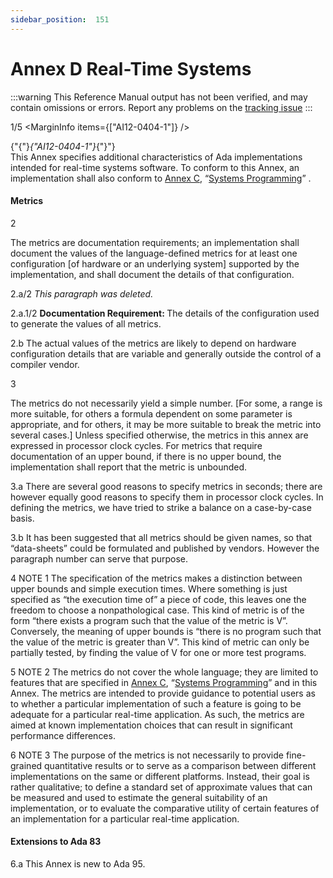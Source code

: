 ```yaml
---
sidebar_position:  151
---
```


# Annex D Real-Time Systems

:::warning
This Reference Manual output has not been verified,
and may contain omissions or errors.
Report any problems on the [tracking issue](https://github.com/ada-lang-io/ada-lang-io/issues/20)
:::


<MarginText>1/5</MarginText>
<MarginInfo items={["AI12-0404-1"]} />
<p>{"{"}<em>{"AI12-0404-1"}</em>{"}"} <br />This Annex specifies additional characteristics of Ada implementations intended for real-time systems software. To conform to this Annex, an implementation shall also conform to <a href="../AA-C/">Annex C</a>, &ldquo;<a href="../AA-C/">Systems Programming</a>&rdquo; . <br /></p>


#### Metrics

<MarginText>2</MarginText>
<p>The metrics are documentation requirements; an implementation shall document the values of the language-defined metrics for at least one configuration [of hardware or an underlying system] supported by the implementation, and shall document the details of that configuration. <br /></p>

<MarginText>2.a/2</MarginText>
<Admonition type="aarm" aarm="note" title="Note: ">
<em>This paragraph was deleted.</em><br /></Admonition>

<MarginText>2.a.1/2</MarginText>
<Admonition type="aarm" aarm="note" title="Note: ">
<strong>Documentation Requirement: </strong>The details of the configuration used to generate the values of all metrics.<br /></Admonition>

<MarginText>2.b</MarginText>
<Admonition type="aarm" aarm="reason" title="Reason: ">
<strong></strong>The actual values of the metrics are likely to depend on hardware configuration details that are variable and generally outside the control of a compiler vendor. <br /></Admonition>

<MarginText>3</MarginText>
<p>The metrics do not necessarily yield a simple number. [For some, a range is more suitable, for others a formula dependent on some parameter is appropriate, and for others, it may be more suitable to break the metric into several cases.] Unless specified otherwise, the metrics in this annex are expressed in processor clock cycles. For metrics that require documentation of an upper bound, if there is no upper bound, the implementation shall report that the metric is unbounded. <br /></p>

<MarginText>3.a</MarginText>
<Admonition type="aarm" aarm="discussion" title="Discussion: ">
<strong></strong>There are several good reasons to specify metrics in seconds; there are however equally good reasons to specify them in processor clock cycles. In defining the metrics, we have tried to strike a balance on a case-by-case basis.<br /></Admonition>

<MarginText>3.b</MarginText>
<Admonition type="aarm" aarm="note" title="Note: ">
It has been suggested that all metrics should be given names, so that &ldquo;data-sheets&rdquo; could be formulated and published by vendors. However the paragraph number can serve that purpose. <br /></Admonition>

<MarginText>4</MarginText>
<Admonition type="aarm" aarm="note" title="Note: ">
NOTE 1   The specification of the metrics makes a distinction between upper bounds and simple execution times. Where something is just specified as &ldquo;the execution time of&rdquo; a piece of code, this leaves one the freedom to choose a nonpathological case. This kind of metric is of the form &ldquo;there exists a program such that the value of the metric is V&rdquo;. Conversely, the meaning of upper bounds is &ldquo;there is no program such that the value of the metric is greater than V&rdquo;. This kind of metric can only be partially tested, by finding the value of V for one or more test programs.<br /></Admonition>

<MarginText>5</MarginText>
<Admonition type="aarm" aarm="note" title="Note: ">
NOTE 2   The metrics do not cover the whole language; they are limited to features that are specified in <a href="../AA-C/">Annex C</a>, &ldquo;<a href="../AA-C/">Systems Programming</a>&rdquo; and in this Annex. The metrics are intended to provide guidance to potential users as to whether a particular implementation of such a feature is going to be adequate for a particular real-time application. As such, the metrics are aimed at known implementation choices that can result in significant performance differences.<br /></Admonition>

<MarginText>6</MarginText>
<Admonition type="aarm" aarm="note" title="Note: ">
NOTE 3   The purpose of the metrics is not necessarily to provide fine-grained quantitative results or to serve as a comparison between different implementations on the same or different platforms. Instead, their goal is rather qualitative; to define a standard set of approximate values that can be measured and used to estimate the general suitability of an implementation, or to evaluate the comparative utility of certain features of an implementation for a particular real-time application.<br /></Admonition>


#### Extensions to Ada 83

<MarginText>6.a</MarginText>
<Admonition type="aarm" aarm="note" title="Note: ">
This Annex is new to Ada 95. <br /></Admonition>

